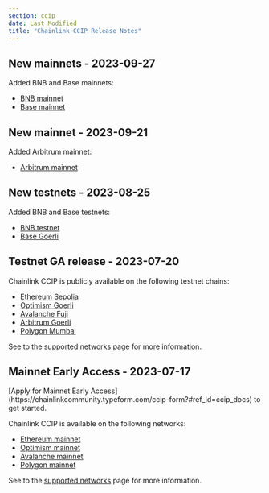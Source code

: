 ```yaml
---
section: ccip
date: Last Modified
title: "Chainlink CCIP Release Notes"
---
```



## New mainnets - 2023-09-27

Added BNB and Base mainnets:

- [BNB mainnet](/ccip/supported-networks#bnb-mainnet)
- [Base mainnet](/ccip/supported-networks#base-mainnet)

## New mainnet - 2023-09-21

Added Arbitrum mainnet:

- [Arbitrum mainnet](/ccip/supported-networks#arbitrum-mainnet)

## New testnets - 2023-08-25

Added BNB and Base testnets:

- [BNB testnet](/ccip/supported-networks#bnb-testnet)
- [Base Goerli](/ccip/supported-networks#base-goerli)

## Testnet GA release - 2023-07-20

Chainlink CCIP is publicly available on the following testnet chains:

- [Ethereum Sepolia](/ccip/supported-networks#ethereum-sepolia)
- [Optimism Goerli](/ccip/supported-networks#optimism-goerli)
- [Avalanche Fuji](/ccip/supported-networks#avalanche-fuji)
- [Arbitrum Goerli](/ccip/supported-networks#arbitrum-goerli)
- [Polygon Mumbai](/ccip/supported-networks#polygon-mumbai)

See to the [supported networks](/ccip/supported-networks) page for more information.

## Mainnet Early Access - 2023-07-17

<Aside type="note" title="Mainnet Access">
  [Apply for Mainnet Early Access](https://chainlinkcommunity.typeform.com/ccip-form?#ref_id=ccip_docs) to get started.
</Aside>

Chainlink CCIP is available on the following networks:

- [Ethereum mainnet](/ccip/supported-networks#ethereum-mainnet)
- [Optimism mainnet](/ccip/supported-networks#optimism-mainnet)
- [Avalanche mainnet](/ccip/supported-networks#avalanche-mainnet)
- [Polygon mainnet](/ccip/supported-networks#polygon-mainnet)

See to the [supported networks](/ccip/supported-networks) page for more information.
